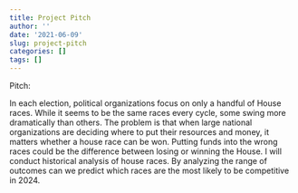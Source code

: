 ```yaml
---
title: Project Pitch
author: ''
date: '2021-06-09'
slug: project-pitch
categories: []
tags: []
---
```


Pitch:

  In each election, political organizations focus on only a handful of House races. While it seems to be the same races every cycle, some swing more dramatically than others. The problem is that when large national organizations are deciding where to put their resources and money, it matters whether a house race can be won. Putting funds into the wrong races could be the difference between losing or winning the House. I will conduct historical analysis of house races. By analyzing the range of outcomes can we predict which races are the most likely to be competitive in 2024.